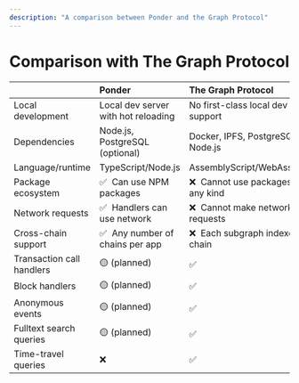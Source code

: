 ```yaml
---
description: "A comparison between Ponder and the Graph Protocol"
---
```


# Comparison with The Graph Protocol

|                           | Ponder                                | The Graph Protocol                       |
| :------------------------ | :------------------------------------ | :--------------------------------------- |
| Local development         | Local dev server with hot reloading   | No first-class local dev support         |
| Dependencies              | Node.js, PostgreSQL (optional)        | Docker, IPFS, PostgreSQL, Node.js        |
| Language/runtime          | TypeScript/Node.js                    | AssemblyScript/WebAssembly               |
| Package ecosystem         | ✅ &nbsp;Can use NPM packages         | ❌ &nbsp;Cannot use packages of any kind |
| Network requests          | ✅ &nbsp;Handlers can use network     | ❌ &nbsp;Cannot make network requests    |
| Cross-chain support       | ✅ &nbsp;Any number of chains per app | ❌ &nbsp;Each subgraph indexes one chain |
| Transaction call handlers | 🟡 (planned)                          | ✅                                       |
| Block handlers            | 🟡 (planned)                          | ✅                                       |
| Anonymous events          | 🟡 (planned)                          | ✅                                       |
| Fulltext search queries   | 🟡 (planned)                          | ✅                                       |
| Time-travel queries       | ❌                                    | ✅                                       |
